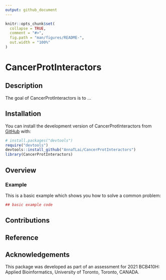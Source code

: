 ```yaml
---
output: github_document
---
```


<!-- README.md is generated from README.Rmd. Please edit that file -->

```r
knitr::opts_chunk$set(
  collapse = TRUE,
  comment = "#>",
  fig.path = "man/figures/README-",
  out.width = "100%"
)
```

# CancerProtInteractors

<!-- badges: start -->
<!-- badges: end -->
## Description

The goal of CancerProtInteractors is to ...

## Installation

You can install the development version of CancerProtInteractors from [GitHub](https://github.com/) with:

``` r
# install.packages("devtools")
require("devtools")
devtools::install_github("AnnaTLai/CancerProtInteractors")
library(CancerProtInteractors)
```

## Overview

### Example
This is a basic example which shows you how to solve a common problem:

```r

## basic example code
```

## Contributions

## Reference

## Acknowledgements
This package was developed as part of an assessment for 2021 BCB410H: Applied Bioinformatics, University of Toronto, Toronto, CANADA.
